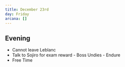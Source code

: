 ```yaml
---
title: December 23rd
day: Friday
arcana: []
---
```


## Evening
- Cannot leave Leblanc
- Talk to Sojiro for exam reward - Boss Undies - Endure
- Free Time